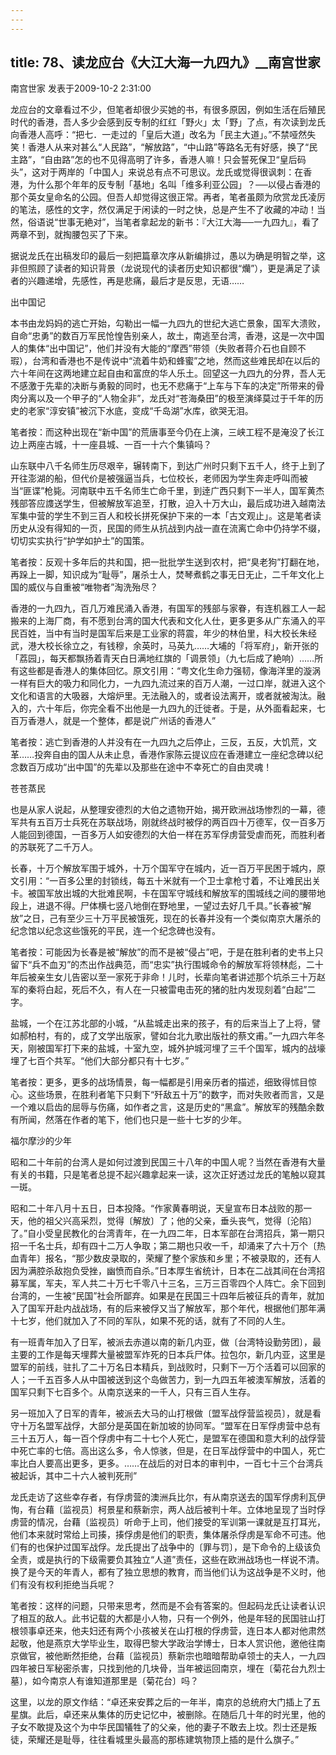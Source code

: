 ```yaml
---
---
---
```

title: 78、读龙应台《大江大海一九四九》__南宫世家
---




南宫世家 发表于2009-10-2 2:31:00

龙应台的文章看过不少，但笔者却很少买她的书，有很多原因，例如生活在后殖民时代的香港，吾人多少会感到反专制的红红「野火」太「野」了点，有次读到龙氏向香港人高呼：“把七．一走过的「皇后大道」改名为「民主大道」。”不禁哑然失笑！香港人从来对甚么“人民路”，“解放路”，“中山路”等路名无有好感，换了“民主路”，“自由路”怎的也不见得高明了许多，香港人嘛！只会誓死保卫“皇后码头”，这对于两岸的「中国人」来说总有点不可思议。龙氏或觉得很讽刺：在香港，为什么那个年年的反专制「基地」名叫「维多利亚公园」？──以侵占香港的那个英女皇命名的公园。但吾人却觉得这很正常。再者，笔者虽颇为欣赏龙氏凌厉的笔法，感性的文字，然仅满足于闲读的一时之快，总是产生不了收藏的冲动！当然，俗语说“世事无絶对”，当笔者拿起龙的新书：『大江大海──一九四九』，看了两章不到，就掏腰包买了下来。

据说龙氏在出稿发印的最后一刻把篇章次序从新编排过，愚以为确是明智之举，这非但照顾了读者的知识背景（龙说现代的读者历史知识都很“爤”），更是满足了读者的兴趣递增，先感性，再是悲痛，最后才是反思，无语……

出中国记

本书由龙妈妈的逃亡开始，勾勒出一幅一九四九的世纪大逃亡景象，国军大溃败，自命“忠勇”的数百万军民怆惶告别亲人，故土，南逃至台湾，香港，这是一次中国人的集体“出中国记”，他们并没有大能的“摩西”带领（失败者蒋介石也自顾不瑕），台湾和香港也不是传说中“流着牛奶和蜂蜜”之地，然而这些难民却在以后的六十年间在这两地建立起自由和富庶的华人乐土。回望这一九四九的分界，吾人无不感激于先辈的决断与勇毅的同时，也无不悲痛于“上车与下车的决定”所带来的骨肉分离以及一个甲子的“人物全非”，龙氏对“苍海桑田”的极至演绎莫过于千年的历史的老家“淳安镇”被沉下水底，变成“千岛湖”水库，欲哭无泪。

笔者按：而这种出现在“新中国”的荒唐事至今仍在上演，三峡工程不是淹没了长江边上两座古城，十一座县城、一百一十六个集镇吗？

山东联中八千名师生历尽艰辛，辗转南下，到达广州时只剩下五千人，终于上到了开往澎湖的船，但代价是被强逼当兵，七位校长，老师因为学生奔走呼叫而被当“匪谍”枪毙。河南联中五千名师生亡命千里，到逹广西只剩下一半人，国军黄杰残部答应謢送学生，但被解放军追至，打散，迫入十万大山，最后成功进入越南法军集中营的学生不到三百人和校长拼死保护下来的一本「古文观止」。这是笔者读历史从没有得知的一页，民国的师生从抗战到内战一直在流离亡命中仍持学不缀，切切实实执行“护学如护土”的国策。

笔者按：反观十多年后的共和国，把一批批学生送到农村，把“臭老狗”打翻在地，再跺上一脚，知识成为“耻辱”，屠杀士人，焚琴煮鹤之事无日无止，二千年文化上国的威仪与自重被“唯物者”淘洗殆尽？

香港的一九四九，百几万难民涌入香港，有国军的残部与家眷，有连机器工人一起搬来的上海厂商，有不愿到台湾的国大代表和文化人仕，更多更多从广东涌入的平民百姓，当中有当时是国军后来是工业家的蒋震，年少的林伯里，科大校长朱经武，港大校长徐立之，有钱穆，余英时，马英九……大埔的「将军府」，新开张的「荔园」，每天都飘扬着青天白日满地红旗的「调景领」（九七后成了絶响）……所有这些都是香港人的集体回忆。原文引用：“粤文化生命力强韧，像海洋里的漩涡一样有巨大的吸力和同化力，一九四九流过来的百万人潮，一过口岸，就进入这个文化和语言的大吸器，大熔炉里。无法融入的，或者设法离开，或者就被淘汰。融入的，六十年后，你完全看不出他是一九四九的迁徙者。于是，从外面看起来，七百万香港人，就是一个整体，都是说广州话的香港人”

笔者按：逃亡到香港的人并没有在一九四九之后停止，三反，五反，大饥荒，文革……投奔自由的国人从未止息，香港作家陈云提议应在香港建立一座纪念碑以纪念数百万成功“出中国”的先辈以及那些在途中不幸死亡的自由灵魂！

苍苍蒸民

也是从家人说起，从整理安德烈的大伯之遗物开始，揭开欧洲战场惨烈的一幕，德军共有五百万士兵死在苏联战场，刚就终战时被俘的两百四十万德军，仅一百多万人能回到德国，一百多万人如安德烈的大伯一样在苏军俘虏营受虐而死，而胜利者的苏联死了二千万人。

长春，十万个解放军围于城外，十万个国军守在城内，近一百万平民困于城内，原文引用：“一百多公里的封锁线，每五十米就有一个卫士拿枪寸着，不让难民出关卡。被国军放出城的大批难民啊，卡在国军守城线和解放军的围城线之间的腰带地段上，进退不得。尸体横七竖八地倒在野地里，一望过去好几千具。”长春被“解放”之日，己有至少三十万平民被饿死，现在的长春并没有一个类似南京大屠杀的纪念馆以纪念这些饿死的平民，连一个纪念碑也没有。

笔者按：可能因为长春是被“解放”的而不是被“侵占”吧，于是在胜利者的史书上只留下“兵不血刃”的杰出作战典范，而“忠实”执行围城命令的解放军将领林彪，二十年后被亲生女儿告密以至一家死于非命！儿时，长辈向笔者讲述那个坑杀三十万赵军的秦将白起，死后不久，有人在一只被雷电击死的猪的肚内发现刻着“白起”二字。

盐城，一个在江苏北部的小城，“从盐城走出来的孩子，有的后来当上了上将，譬如郝柏村，有的，成了文学出版家，譬如台北九歌出版社的蔡文甫。”一九四六年冬天，刚被国军打下来的盐城，十室九空，城外护城河埋了三千个国军，城内的战壕埋了七百个共军。“他们大部分都只有十七岁。”

笔者按：更多，更多的战场情景，每一幅都是引用亲历者的描述，细致得怵目惊心。这些场景，在胜利者笔下只剩下“歼敌五十万”的数字，而对失败者而言，又是一个难以启齿的屈辱与伤痛，如作者之言，这是历史的“黑盒”。解放军的残酷余数有所闻，然落在作者的笔下，他们也只是一些十七岁的少年。

福尔摩沙的少年

昭和二十年前的台湾人是如何过渡到民国三十八年的中国人呢？当然在香港有大量有关的书籍，只是笔者总提不起兴趣拿起来一读，这次正好透过龙氏的笔触以窥其一斑。

昭和二十年八月十五日，日本投降。“作家黄春明说，天皇宣布日本战败的那一天，他的祖父兴高采烈，觉得〔解放〕了；他的父亲，垂头丧气，觉得〔沦陷〕了。”自小受皇民教化的台湾青年，在一九四二年，日本军部在台湾招兵，第一期只招一千名士兵，却有四十二万人争取；第二期也只收一千，却涌来了六十万个〔热血青年〕报名，“那少数皮录取的，荣耀了整个家族和乡里；不被录取的，还有人因为满腔杀敌抱负受挫，幽愤而自杀。”日本厚生省统计，日本在二战其间在台湾招募军属，军夫，军人共二十万七千零八十三名，三万三百零四个人阵亡。余下回到台湾的，一生被“民国”社会所鄙弃。如果是在民国三十四年后被征兵的青年，就加入了国军开赴内战战场，有的后来被俘又当了解放军，那个年代，根据他们那年满十七岁，他们就加入了不同的军队，如果不死的话，就有了不同的人生。

有一班青年加入了日军，被派去赤道以南的新几内亚，做〔台湾特设勤劳团〕，最主要的工作是每天埋葬大量被盟军炸死的日本兵尸体。拉包尔，新几内亚，这里是盟军的前线，驻扎了二十万名日本精兵，到战败时，只剩下一万个活着可以回家的人；一千五百多人从中国被送到这个岛做苦力，到一九四五年被澳军解放，活着的国军只剩下七百多个。从南京送来的一千人，只有三百人生存。

另一班加入了日军的青年，被派去大马的山打根做〔盟军战俘营监视员〕，就是看守十万名盟军战俘，大部分是英国在新加坡的协同军。“盟军在日军俘虏营中总有三十五万人，每一百个俘虏中有二十七个人死亡，是盟军在德国和意大利的战俘营中死亡率的七倍。高出这么多，令人惊骇，但是，在日军战俘营中的中国人，死亡率比白人要高出更多，更多。……在战后的对日本的审判中，一百七十三个台湾兵被起诉，其中二十六人被判死刑”

龙氏走访了这些幸存者，有俘虏营的澳洲兵比尔，有从南京送去的国军俘虏利瓦伊恂，有台藉〔监视员〕柯景星和蔡新宗，两人战后被判十年。立体地呈现了当时俘虏营的情况，台藉〔监视员〕听命于上司，他们接受的军训第一课就是互打耳光，他们本来就时常给上司揍，揍俘虏是他们的职责，集体屠杀俘虏是军命不可违。他们有的也保护过国军战俘。龙氏提出了战争中的〔罪与罚〕，是下命令的上级该负全责，或是执行的下级需要负其独立“人道”责任，这些在欧洲战场也一样说不清。换了是今天的年青人，都有了独立思想的教育，而当他们认为这战争是不义时，他们有没有权利拒绝当兵呢？

笔者按：这样的问题，只带来思考，然而是不会有答案的。但起码龙氏让读者认识了相互的敌人。此书记载的大都是小人物，只有一个例外，他是年轻的民国驻山打根领事卓还来，他夫妇还有两个小孩被关在山打根的俘虏营，连日本人都对他肃然起敬，他是燕京大学毕业生，取得巴黎大学政治学博士，日本人赏识他，邀他往南京做官，被他断然拒绝，台藉〔监视员〕蔡新宗也暗暗帮助卓领士的夫人，一九四四年被日军秘密杀害，只找到他的几块骨，当年被运回南京，埋在〔菊花台九烈士墓〕，如今南京人有谁知道那里是〔菊花台〕吗？

这里，以龙的原文作结：“卓还来安葬之后的一年半，南京的总统府大门插上了五星旗。此后，卓还来从集体的历史记忆中，被删除。在随后几十年的时光里，他的子女不敢提及这个为中华民国犠牲了的父亲，他的妻子不敢去上坟。烈士还是叛徒，荣耀还是耻辱，往往看城里头最高的那栋建筑物顶上插的是什么旗子。”